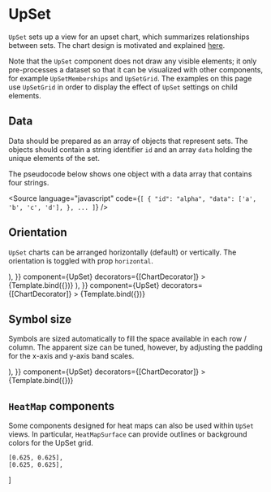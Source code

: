 
# UpSet

<Meta title="Addons/Matrix/UpSets/UpSet" />


`UpSet` sets up a view for an upset chart, which summarizes relationships between sets. The chart design is motivated and explained [here](https://upset.app/).

Note that the `UpSet` component does not draw any visible elements; it only pre-processes a dataset so that it can be visualized with other components, for example `UpSetMemberships` and `UpSetGrid`. The examples on this page use `UpSetGrid` in order to display the effect of `UpSet` settings on child elements.

<ArgsTable of={UpSet} />

## Data

Data should be prepared as an array of objects that represent sets. The objects should contain a string identifier `id` and an array `data` holding the unique elements of the set.

The pseudocode below shows one object with a data array that contains four strings.

<Source
    language="javascript"
    code={`
[
  {
    "id": "alpha",
    "data": ['a', 'b', 'c', 'd'],
  },
  ...
]
`}
/>

## Orientation

`UpSet` charts can be arranged horizontally (default) or vertically. The orientation is toggled with prop `horizontal`.

<Canvas>
    <Story
        name="default"
        args={{
            ...commonUpSetProps,
            children: (
                <>
                    <Axis variant="left" />
                    <UpSetGrid symbolStyle={{ fill: '#ccc' }} />
                </>
            ),
        }}
        component={UpSet}
        decorators={[ChartDecorator]}
    >
        {Template.bind({})}
    </Story>
    <Story
        name="vertical"
        args={{
            ...commonUpSetProps,
            horizontal: false,
            children: (
                <>
                    <Axis variant="top" />
                    <UpSetGrid symbolStyle={{ fill: '#ccc' }} />
                </>
            ),
        }}
        component={UpSet}
        decorators={[ChartDecorator]}
    >
        {Template.bind({})}
    </Story>
</Canvas>

## Symbol size

Symbols are sized automatically to fill the space available in each row / column. The apparent size can be tuned, however, by adjusting the padding for the x-axis and y-axis band scales.

<Canvas>
    <Story
        name="large padding"
        args={{
            ...commonUpSetProps,
            scaleIndex: { variant: 'band', padding: 0.5 },
            scaleMembership: { variant: 'band', padding: 0.5 },
            children: (
                <>
                    <Axis variant="left" />
                    <UpSetGrid symbolStyle={{ fill: '#ccc' }} />
                </>
            ),
        }}
        component={UpSet}
        decorators={[ChartDecorator]}
    >
        {Template.bind({})}
    </Story>
</Canvas>

## `HeatMap` components

Some components designed for heat maps can also be used within `UpSet` views.
In particular, `HeatMapSurface` can provide outlines or background colors for the UpSet grid.

    [0.625, 0.625],
    [0.625, 0.625],
]

<Canvas>
    <Story name="outline">
        <Chart size={[400, 300]} padding={[40, 40, 40, 60]} style={{ display: 'inline-block' }}>
            <UpSet {...commonUpSetProps}>
                <Axis variant="left" />
                <UpSetGrid symbolStyle={{ fill: '#ccc' }} />
                <HeatMapSurface expansion={rowExpansion} style={outlineStyle} />
            </UpSet>
        </Chart>
    </Story>
    <Story name="background stripes">
        <Chart size={[400, 300]} padding={[40, 40, 40, 60]} style={{ display: 'inline-block' }}>
            <UpSet {...commonUpSetProps}>
                <Axis variant="left" />
                <HeatMapSurface ids={['alpha']} expansion={rowExpansion} style={rowStyleOdd} />
                <HeatMapSurface ids={['beta']} expansion={rowExpansion} style={rowStyleEven} />
                <HeatMapSurface ids={['gamma']} expansion={rowExpansion} style={rowStyleOdd} />
                <HeatMapSurface ids={['delta']} expansion={rowExpansion} style={rowStyleEven} />
                <UpSetGrid symbolStyle={{ fill: '#ccc' }} />
            </UpSet>
        </Chart>
    </Story>
</Canvas>
